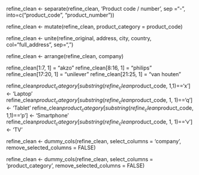 
refine_clean <- separate(refine_clean, 'Product code / number', sep ="-", into=c("product_code", "product_number"))

refine_clean <- mutate(refine_clean, product_category = product_code)

refine_clean <- unite(refine_original, address, city, country, col="full_address", sep=",")

refine_clean <- arrange(refine_clean, company)

refine_clean[1:7, 1] = "akzo"
refine_clean[8:16, 1] = "philips"
refine_clean[17:20, 1] = "unilever"
refine_clean[21:25, 1] = "van houten"

refine_clean$product_category[substring(refine_clean$product_code, 1,1)=='x'] <- 'Laptop'
refine_clean$product_category[substring(refine_clean$product_code, 1, 1)=='q'] <- 'Tablet'
refine_clean$product_category[substring(refine_clean$product_code, 1,1)=='p'] <- 'Smartphone'
refine_clean$product_category[substring(refine_clean$product_code, 1, 1)=='v'] <- 'TV'

refine_clean <- dummy_cols(refine_clean, select_columns = 'company', remove_selected_columns = FALSE)

refine_clean <- dummy_cols(refine_clean, select_columns = 'product_category', remove_selected_columns = FALSE)

